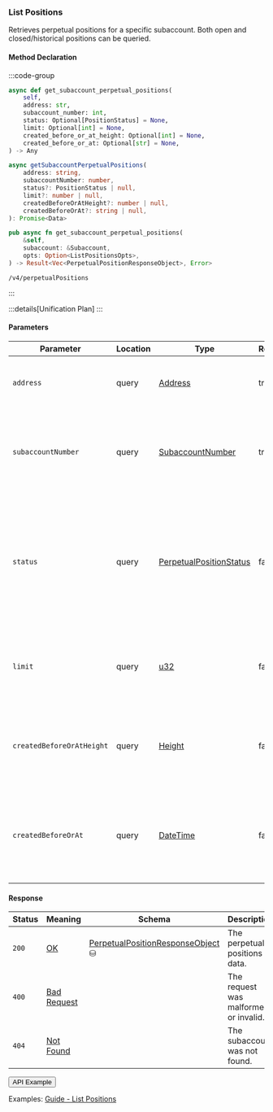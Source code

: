 
### List Positions

Retrieves perpetual positions for a specific subaccount. Both open and closed/historical positions can be queried.

#### Method Declaration

:::code-group

```python [Python]
async def get_subaccount_perpetual_positions(
    self,
    address: str,
    subaccount_number: int,
    status: Optional[PositionStatus] = None,
    limit: Optional[int] = None,
    created_before_or_at_height: Optional[int] = None,
    created_before_or_at: Optional[str] = None,
) -> Any
```

```typescript [TypeScript]
async getSubaccountPerpetualPositions(
    address: string,
    subaccountNumber: number,
    status?: PositionStatus | null,
    limit?: number | null,
    createdBeforeOrAtHeight?: number | null,
    createdBeforeOrAt?: string | null,
): Promise<Data>
```

```rust [Rust]
pub async fn get_subaccount_perpetual_positions(
    &self,
    subaccount: &Subaccount,
    opts: Option<ListPositionsOpts>,
) -> Result<Vec<PerpetualPositionResponseObject>, Error>
```

```url [API]
/v4/perpetualPositions
```

:::

:::details[Unification Plan]
:::

#### Parameters

| Parameter                 | Location | Type                      | Required | Description                                                                                                                |
| ------------------------- | -------- | ------------------------- | -------- | -------------------------------------------------------------------------------------------------------------------------- |
| `address`                 | query    | [Address]                 | true     | The wallet address that owns the account.                                                                                  |
| `subaccountNumber`        | query    | [SubaccountNumber]        | true     | The identifier for the specific subaccount within the wallet address.                                                      |
| `status`                  | query    | [PerpetualPositionStatus] | false    | Filter to retrieve positions with a specific status. If not provided, all positions will be returned regardless of status. |
| `limit`                   | query    | [u32]                     | false    | Maximum number of asset positions to return in the response.                                                               |
| `createdBeforeOrAtHeight` | query    | [Height]                  | false    | Restricts results to positions created at or before a specific blockchain height.                                          |
| `createdBeforeOrAt`       | query    | [DateTime]                | false    | Restricts results to positions created at or before a specific timestamp (ISO 8601 format).                                |

#### Response

| Status | Meaning       | Schema                              | Description                           |
| ------ | ------------- | ----------------------------------- | ------------------------------------- |
| `200`  | [OK]          | [PerpetualPositionResponseObject] ⛁ | The perpetual positions data.         |
| `400`  | [Bad Request] |                                     | The request was malformed or invalid. |
| `404`  | [Not Found]   |                                     | The subaccount was not found.         |

<Button href="https://indexer.v4testnet.dydx.exchange/v4/perpetualPositions?address=dydx14zzueazeh0hj67cghhf9jypslcf9sh2n5k6art&subaccountNumber=0">
  API Example
</Button>

Examples: [Guide - List Positions]

[Guide - List Positions]: ../../interaction/data/market#list-positions
[Address]: /types/address
[SubaccountNumber]: /types/subaccount_number
[PerpetualPositionStatus]: /types/perpetual_position_status
[OK]: /types/ok
[PerpetualPositionResponseObject]: /types/perpetual_position_response_object
[u32]: /types/u32
[Height]: /types/height
[DateTime]: /types/date_time
[Bad Request]: /types/bad-request
[Not Found]: /types/not-found